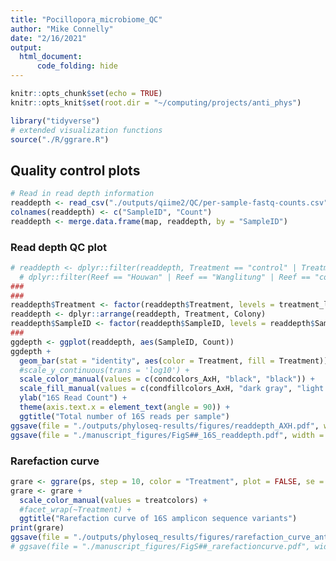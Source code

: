 ```yaml
---
title: "Pocillopora_microbiome_QC"
author: "Mike Connelly"
date: "2/16/2021"
output: 
  html_document:
      code_folding: hide
---
```


```r
knitr::opts_chunk$set(echo = TRUE)
knitr::opts_knit$set(root.dir = "~/computing/projects/anti_phys")
```
```r
library("tidyverse")
# extended visualization functions
source("./R/ggrare.R")
```

## Quality control plots
```r
# Read in read depth information
readdepth <- read_csv("./outputs/qiime2/QC/per-sample-fastq-counts.csv")
colnames(readdepth) <- c("SampleID", "Count")
readdepth <- merge.data.frame(map, readdepth, by = "SampleID")
```

### Read depth QC plot
```r
# readdepth <- dplyr::filter(readdepth, Treatment == "control" | Treatment == "Heat" | Treatment == "Antibiotics" | Treatment == "Antibiotics.Heat" | Treatment == "positive" | Treatment == "negative") %>%
  # dplyr::filter(Reef == "Houwan" | Reef == "Wanglitung" | Reef == "controls")
###
###
readdepth$Treatment <- factor(readdepth$Treatment, levels = treatment_levels, ordered = TRUE)
readdepth <- dplyr::arrange(readdepth, Treatment, Colony)
readdepth$SampleID <- factor(readdepth$SampleID, levels = readdepth$SampleID, ordered = TRUE)
###
ggdepth <- ggplot(readdepth, aes(SampleID, Count)) 
ggdepth +
  geom_bar(stat = "identity", aes(color = Treatment, fill = Treatment)) +
  #scale_y_continuous(trans = 'log10') +
  scale_color_manual(values = c(condcolors_AxH, "black", "black")) +
  scale_fill_manual(values = c(condfillcolors_AxH, "dark gray", "light gray")) +
  ylab("16S Read Count") +
  theme(axis.text.x = element_text(angle = 90)) +
  ggtitle("Total number of 16S reads per sample")
ggsave(file = "./outputs/phyloseq-results/figures/readdepth_AXH.pdf", width = 169, height = 85,  units = "mm", device = "pdf")
ggsave(file = "./manuscript_figures/FigS##_16S_readdepth.pdf", width = 169, height = 85,  units = "mm", device = "pdf")
```

### Rarefaction curve
```r
grare <- ggrare(ps, step = 10, color = "Treatment", plot = FALSE, se = TRUE)
grare <- grare + 
  scale_color_manual(values = treatcolors) +
  #facet_wrap(~Treatment) +
  ggtitle("Rarefaction curve of 16S amplicon sequence variants")
print(grare)
ggsave(file = "./outputs/phyloseq_results/figures/rarefaction_curve_anti_control.pdf", width = 200, height = 185,  units = "mm", device = "pdf")
# ggsave(file = "./manuscript_figures/FigS##_rarefactioncurve.pdf", width = 169, height = 85,  units = "mm", device = "pdf")
```

